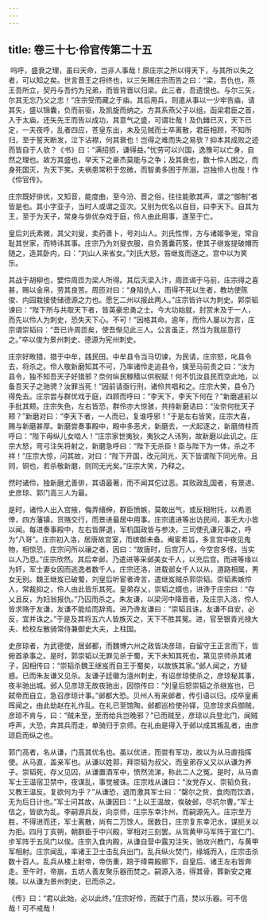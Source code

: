 ```yaml
---
---
---
```

title: 卷三十七·伶官传第二十五
---

 呜呼，盛衰之理，虽曰天命，岂非人事哉！原庄宗之所以得天下，与其所以失之者，可以知之矣。世言晋王之将终也，以三矢赐庄宗而告之曰：“梁，吾仇也，燕王吾所立，契丹与吾约为兄弟，而皆背晋以归梁。此三者，吾遗恨也。与尔三矢，尔其无忘乃父之志！”庄宗受而藏之于庙。其后用兵，则遣从事以一少牢告庙，请其矢，盛以锦囊，负而前驱，及凯旋而纳之。方其系燕父子以组，函梁君臣之首，入于太庙，还矢先王而告以成功，其意气之盛，可谓壮哉！及仇雠已灭，天下已定，一夫夜呼，乱者四应，苍皇东出，未及见贼而士卒离散，君臣相顾，不知所归，至于誓天断发，泣下沾襟，何其衰也！岂得之难而失之易欤？抑本其成败之迹而皆自于人欤？《书》曰：“满招损，谦得益。”忧劳可以兴国，逸豫可以亡身，自然之理也。故方其盛也，举天下之豪杰莫能与之争；及其衰也，数十伶人困之，而身死国灭，为天下笑。夫祸患常积于忽微，而智勇多困于所溺，岂独伶人也哉！作《伶官传》。

庄宗既好俳优，又知音，能度曲，至今汾、晋之俗，往往能歌其声，谓之“御制”者皆是也。其小字亚子，当时人或谓之亚次。又别为优名以自目，曰李天下。自其为王，至于为天子，常身与俳优杂戏于庭，伶人由此用事，遂至于亡。

皇后刘氏素微，其父刘叟，卖药善卜，号刘山人。刘氏性悍，方与诸姬争宠，常自耻其世家，而特讳其事。庄宗乃为刘叟衣服，自负蓍囊药笈，使其子继岌提破帽而随之，造其卧内，曰：“刘山人来省女。”刘氏大怒，笞继岌而逐之。宫中以为笑乐。

其战于胡柳也，嬖伶周匝为梁人所得。其后灭梁入汴，周匝谒于马前，庄宗得之喜甚，赐以金帛，劳其良苦。周匝对曰：“身陷仇人，而得不死以生者，教坊使陈俊、内园栽接使储德源之力也。愿乞二州以报此两人。”庄宗皆许以为刺史。郭崇韬谏曰：“陛下所与共取天下者，皆英豪忠勇之士。今大功始就，封赏未及于一人，而先以伶人为刺史，恐失天下心。不可！”因格其命。逾年，而伶人屡以为言，庄宗谓崇韬曰：“吾已许周匝矣，使吾惭见此三人。公言虽正，然当为我屈意行之。”卒以俊为景州刺史、德源为宪州刺史。

庄宗好畋猎，猎于中牟，践民田。中牟县令当马切谏，为民请，庄宗怒，叱县令去，将杀之。伶人敬新磨知其不可，乃率诸伶走追县令，擒至马前责之曰：“汝为县令，独不知吾天子好猎邪？奈何纵民稼穑以供税赋！何不饥汝县民而空此地，以备吾天子之驰骋？汝罪当死！”因前请亟行刑，诸伶共唱和之。庄宗大笑，县令乃得免去。庄宗尝与群优戏于庭，四顾而呼曰：“李天下，李天下何在？”新磨遽前以手批其颊。庄宗失色，左右皆恐，群伶亦大惊骇，共持新磨诘曰：“汝奈何批天子颊？”新磨对曰：“李天下者，一人而已，复谁呼邪！”于是左右皆笑，庄宗大喜，赐与新磨甚厚。新磨尝奏事殿中，殿中多恶犬，新磨去，一犬起逐之，新磨倚柱而呼曰：“陛下毋纵儿女啮人！”庄宗家世夷狄，夷狄之人讳狗，故新磨以此讥之。庄宗大怒，弯弓注矢将射之，新磨急呼曰：“陛下无杀臣！臣与陛下为一体，杀之不祥！”庄宗大惊，问其故，对曰：“陛下开国，改元同光，天下皆谓陛下同光帝。且同，铜也，若杀敬新磨，则同无光矣。”庄宗大笑，乃释之。

然时诸伶，独新磨尤善俳，其语最著，而不闻其佗过恶。其败政乱国者，有景进、史彦琼、郭门高三人为最。

是时，诸伶人出入宫掖，侮弄缙绅，群臣愤嫉，莫敢出气，或反相附托，以希恩倖，四方藩镇，货赂交行，而景进最居中用事。庄宗遣进等出访民间，事无大小皆以闻。每进奏事殿中，左右皆屏退，军机国政皆与参决，三司使孔谦兄事之，呼为“八哥”。庄宗初入洛，居唐故宫室，而嫔御未备。阉宦希旨，多言宫中夜见鬼物，相惊恐，庄宗问所以禳之者，因曰：“故唐时，后宫万人，今空宫多怪，当实以人乃息。”庄宗欣然。其后幸邺，乃遣进等采邺美女千人，以充后宫。而进等缘以为奸，军士妻女因而逃逸者数千人。庄宗还洛，进载邺女千人以从，道路相属，男女无别。魏王继岌已破蜀，刘皇后听宦者谗言，遣继岌贼杀郭崇韬。崇韬素嫉伶人，常裁抑之，伶人由此皆乐其死。皇弟存乂，崇韬之婿也，进谗于庄宗曰：“存乂且反，为妇翁报仇。”乃囚而杀之。朱友谦，以梁河中降晋者，及庄宗入洛，伶人皆求赂于友谦，友谦不能给而辞焉。进乃谗友谦曰：“崇韬且诛，友谦不自安，必反，宜并诛之。”于是及其将五六人皆族灭之，天下不胜其冤。进，官至银青光禄大夫、检校左散骑常侍兼御史大夫，上柱国。

史彦琼者，为武德使，居邺都，而魏博六州之政皆决彦琼，自留守王正言而下，皆俯首承事之。是时，郭崇韬以无罪见杀于蜀，天下未知其死也，第见京师杀其诸子，因相传曰：“崇韬杀魏王继岌而自王于蜀矣，以故族其家。”邺人闻之，方疑惑。已而朱友谦又见杀。友谦子廷徽为澶州刺史，有诏彦琼使杀之，彦琼秘其事，夜半驰出城。邺人见彦琼无故夜驰出，因惊传曰：“刘皇后怒崇韬之杀继岌也，已弑帝而自立，急召彦琼计事。”邺都大恐。贝州人有来邺者，传引语以归。戍卒皇甫晖闻之，由此劫赵在礼作乱。在礼已至馆陶，邺都巡检使孙铎，见彦琼求兵御贼，彦琼不肯与，曰：“贼未至，至而给兵岂晚邪？”已而贼至，彦琼以兵登北门，闻贼呼声，大恐，弃其兵而走，单骑归于京师。在礼由是得入于邺以成其叛乱者，由彦琼启而纵之也。

郭门高者，名从谦，门高其优名也。虽以优进，而尝有军功，故以为从马直指挥使。从马直，盖亲军也。从谦以姓郭，拜崇韬为叔父，而皇弟存乂又以从谦为养子。崇韬死，存乂见囚，从谦置酒军中，愤然流涕，称此二人之冤。是时，从马直军士王温宿卫禁中，夜谋乱，事觉被诛。庄宗戏从谦曰：“汝党存乂、崇韬负我，又教王温反。复欲何为乎？”从谦恐，退而激其军士曰：“罄尔之赀，食肉而饮酒，无为后日计也。”军士问其故，从谦因曰：“上以王温故，俟破邺，尽坑尔曹。”军士信之，皆欲为乱。李嗣源兵反，向京师，庄宗东幸汴州，而嗣源先入。庄宗至万胜，不得进而还，军士离散，尚有二万馀人。居数日，庄宗复东幸汜水，谋扼关以为拒。四月丁亥朔，朝群臣于中兴殿，宰相对三刻罢。从驾黄甲马军阵于宣仁门、步军阵于五凤门以俟。庄宗入食内殿，从谦自营中露刃注矢，驰攻兴教门，与黄甲军相射。庄宗闻乱，率诸王卫士击乱兵出门。乱兵纵火焚门，缘城而入，庄宗击杀数十百人。乱兵从楼上射帝，帝伤重，踣于绛霄殿廊下，自皇后、诸王左右皆奔走。至午时，帝崩，五坊人善友聚乐器而焚之。嗣源入洛，得其骨，葬新安之雍陵。以从谦为景州刺史，已而杀之。

《传》曰：“君以此始，必以此终。”庄宗好伶，而弑于门高，焚以乐器。可不信哉！可不戒哉！

